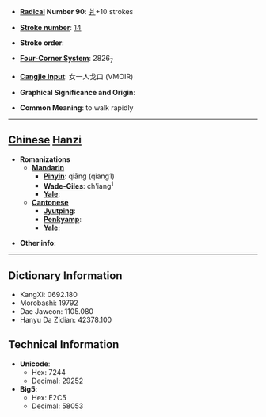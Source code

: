 * '''[[Wiktionary:Chinese radical index| Radical]] Number 90''': [[Wiktionary:Chinese radical index 爿|爿]]+10 strokes

* '''[[Wiktionary:Chinese total strokes index|Stroke number]]''': [[Wiktionary:Chinese total strokes index 14|14]]

* '''Stroke order''': 

* '''[[Wiktionary:Chinese four corner index|Four-Corner System]]''': 2826<sub>7</sub>

* '''[[Wiktionary:Chinese Cangjie index|Cangjie input]]''': 女一人戈口 (VMOIR)

* '''Graphical Significance and Origin''': 

* '''Common Meaning''': to walk rapidly

----

== [[Chinese]] [[Hanzi]] ==

* '''Romanizations'''
** '''[[Mandarin]]'''
*** '''[[Pinyin]]''': qiāng (qiang1)
*** '''[[Wade-Giles]]''': ch'iang<sup>1</sup>
*** '''[[Yale]]''': 
** '''[[Cantonese]]'''
*** '''[[Jyutping]]''':
*** '''[[Penkyamp]]''': 
*** '''[[Yale]]''': 

* '''Other info''': 

----

== Dictionary Information ==

* KangXi: 0692.180
* Morobashi: 19792
* Dae Jaweon: 1105.080
* Hanyu Da Zidian: 42378.100

== Technical Information ==

* '''Unicode''':
** Hex: 7244
** Decimal: 29252
* '''Big5''':
** Hex: E2C5
** Decimal: 58053